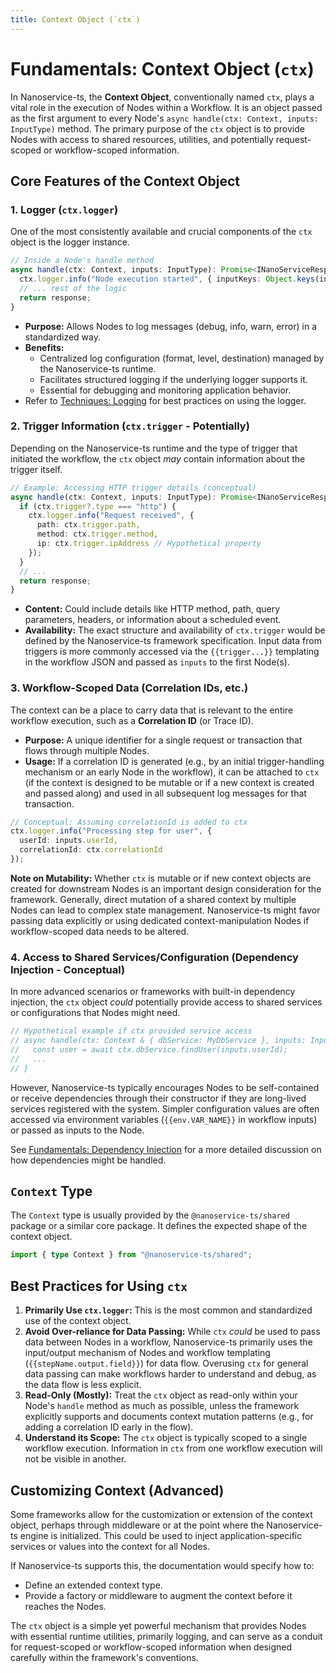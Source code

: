 ```yaml
---
title: Context Object (`ctx`)
---
```


# Fundamentals: Context Object (`ctx`)

In Nanoservice-ts, the **Context Object**, conventionally named `ctx`, plays a vital role in the execution of Nodes within a Workflow. It is an object passed as the first argument to every Node's `async handle(ctx: Context, inputs: InputType)` method. The primary purpose of the `ctx` object is to provide Nodes with access to shared resources, utilities, and potentially request-scoped or workflow-scoped information.

## Core Features of the Context Object

### 1. Logger (`ctx.logger`)

One of the most consistently available and crucial components of the `ctx` object is the logger instance.

```typescript
// Inside a Node's handle method
async handle(ctx: Context, inputs: InputType): Promise<INanoServiceResponse> {
  ctx.logger.info("Node execution started", { inputKeys: Object.keys(inputs) });
  // ... rest of the logic
  return response;
}
```

-   **Purpose:** Allows Nodes to log messages (debug, info, warn, error) in a standardized way.
-   **Benefits:**
    -   Centralized log configuration (format, level, destination) managed by the Nanoservice-ts runtime.
    -   Facilitates structured logging if the underlying logger supports it.
    -   Essential for debugging and monitoring application behavior.
-   Refer to [Techniques: Logging](./../techniques/logging.mdx) for best practices on using the logger.

### 2. Trigger Information (`ctx.trigger` - Potentially)

Depending on the Nanoservice-ts runtime and the type of trigger that initiated the workflow, the `ctx` object *may* contain information about the trigger itself.

```typescript
// Example: Accessing HTTP trigger details (conceptual)
async handle(ctx: Context, inputs: InputType): Promise<INanoServiceResponse> {
  if (ctx.trigger?.type === "http") {
    ctx.logger.info("Request received", {
      path: ctx.trigger.path,
      method: ctx.trigger.method,
      ip: ctx.trigger.ipAddress // Hypothetical property
    });
  }
  // ...
  return response;
}
```

-   **Content:** Could include details like HTTP method, path, query parameters, headers, or information about a scheduled event.
-   **Availability:** The exact structure and availability of `ctx.trigger` would be defined by the Nanoservice-ts framework specification. Input data from triggers is more commonly accessed via the `{{trigger...}}` templating in the workflow JSON and passed as `inputs` to the first Node(s).

### 3. Workflow-Scoped Data (Correlation IDs, etc.)

The context can be a place to carry data that is relevant to the entire workflow execution, such as a **Correlation ID** (or Trace ID).

-   **Purpose:** A unique identifier for a single request or transaction that flows through multiple Nodes.
-   **Usage:** If a correlation ID is generated (e.g., by an initial trigger-handling mechanism or an early Node in the workflow), it can be attached to `ctx` (if the context is designed to be mutable or if a new context is created and passed along) and used in all subsequent log messages for that transaction.

```typescript
// Conceptual: Assuming correlationId is added to ctx
ctx.logger.info("Processing step for user", {
  userId: inputs.userId,
  correlationId: ctx.correlationId 
});
```

**Note on Mutability:** Whether `ctx` is mutable or if new context objects are created for downstream Nodes is an important design consideration for the framework. Generally, direct mutation of a shared context by multiple Nodes can lead to complex state management. Nanoservice-ts might favor passing data explicitly or using dedicated context-manipulation Nodes if workflow-scoped data needs to be altered.

### 4. Access to Shared Services/Configuration (Dependency Injection - Conceptual)

In more advanced scenarios or frameworks with built-in dependency injection, the `ctx` object *could* potentially provide access to shared services or configurations that Nodes might need.

```typescript
// Hypothetical example if ctx provided service access
// async handle(ctx: Context & { dbService: MyDbService }, inputs: InputType) {
//   const user = await ctx.dbService.findUser(inputs.userId);
//   ...
// }
```

However, Nanoservice-ts typically encourages Nodes to be self-contained or receive dependencies through their constructor if they are long-lived services registered with the system. Simpler configuration values are often accessed via environment variables (`{{env.VAR_NAME}}` in workflow inputs) or passed as inputs to the Node.

See [Fundamentals: Dependency Injection](./dependency-injection.mdx) for a more detailed discussion on how dependencies might be handled.

## `Context` Type

The `Context` type is usually provided by the `@nanoservice-ts/shared` package or a similar core package. It defines the expected shape of the context object.

```typescript
import { type Context } from "@nanoservice-ts/shared";
```

## Best Practices for Using `ctx`

1.  **Primarily Use `ctx.logger`:** This is the most common and standardized use of the context object.
2.  **Avoid Over-reliance for Data Passing:** While `ctx` *could* be used to pass data between Nodes in a workflow, Nanoservice-ts primarily uses the input/output mechanism of Nodes and workflow templating (`{{stepName.output.field}}`) for data flow. Overusing `ctx` for general data passing can make workflows harder to understand and debug, as the data flow is less explicit.
3.  **Read-Only (Mostly):** Treat the `ctx` object as read-only within your Node's `handle` method as much as possible, unless the framework explicitly supports and documents context mutation patterns (e.g., for adding a correlation ID early in the flow).
4.  **Understand its Scope:** The `ctx` object is typically scoped to a single workflow execution. Information in `ctx` from one workflow execution will not be visible in another.

## Customizing Context (Advanced)

Some frameworks allow for the customization or extension of the context object, perhaps through middleware or at the point where the Nanoservice-ts engine is initialized. This could be used to inject application-specific services or values into the context for all Nodes.

If Nanoservice-ts supports this, the documentation would specify how to:

-   Define an extended context type.
-   Provide a factory or middleware to augment the context before it reaches the Nodes.

The `ctx` object is a simple yet powerful mechanism that provides Nodes with essential runtime utilities, primarily logging, and can serve as a conduit for request-scoped or workflow-scoped information when designed carefully within the framework's conventions.
